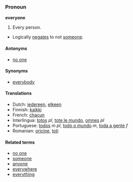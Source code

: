 === Pronoun ===
'''everyone'''
#Every person.
*Logically [[negates]] to not [[someone]].

==== Antonyms ====
*[[no one]]

==== Synonyms ====
*[[everybody]]

==== Translations ====
*Dutch: [[iedereen]], [[elkeen]]
*Finnish: [[kaikki]]
*French: [[chacun]]
*Interlingua: [[totos]] ''pl'', [[tote le mundo]], [[omnes]] ''pl''
*Portuguese: [[todos]] ''m pl'', [[todo o mundo]] ''m'', [[toda a gente]] ''f''
*Romanian: [[oricine]], [[toţi]]

====Related terms====
*[[no one]]
*[[someone]]
*[[anyone]]
*[[everywhere]]
*[[everything]]